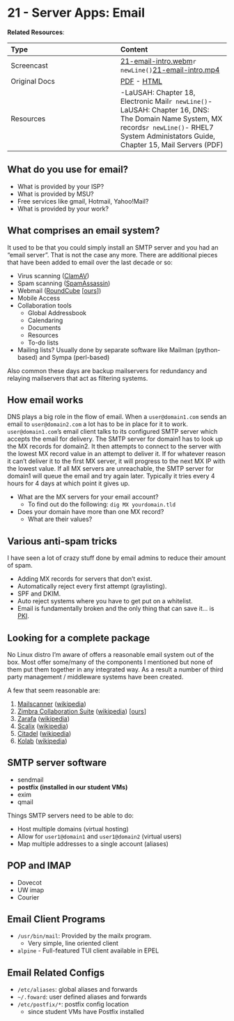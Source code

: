 # 21 - Server Apps: Email {#unit-21}

__Related Resources__:

| Type | Content |
| :-- | :-- |
| Screencast | [21-email-intro.webm](https://www.cs.montana.edu/users/sdowdle/csci351/videos/21-email-intro.webm)`r newLine()`[21-email-intro.mp4](https://www.cs.montana.edu/users/sdowdle/csci351/videos/21-email-intro.mp4) |
| Original Docs | [PDF](21/Tuesday - 16MAR - Server apps_ Email - Systems Administration.pdf) - [HTML](21/email.html) |
| Resources | -LaUSAH: Chapter 18, Electronic Mail`r newLine()`- LaUSAH: Chapter 16, DNS: The Domain Name System, MX records`r newLine()`- RHEL7 System Administators Guide, Chapter 15, Mail Servers (PDF) |

## What do you use for email?

- What is provided by your ISP?
- What is provided by MSU?
- Free services like gmail, Hotmail, Yahoo!Mail?
- What is provided by your work?

## What comprises an email system?

It used to be that you could simply install an SMTP server and you had an "email server". That is not the case any more. There are additional pieces that have been added to email over the last decade or so:

- Virus scanning ([ClamAV](http://www.clamav.net/))
- Spam scanning ([SpamAssassin](http://spamassassin.apache.org/))
- Webmail ([RoundCube](http://roundcube.net/) [[ours](https://www.cs.montana.edu/roundcubemail)])
- Mobile Access
- Collaboration tools
  - Global Addressbook
  - Calendaring
  - Documents
  - Resources
  - To-do lists
- Mailing lists? Usually done by separate software like Mailman (python-based) and Sympa (perl-based)

Also common these days are backup mailservers for redundancy and relaying mailservers that act as filtering systems.

## How email works

DNS plays a big role in the flow of email. When a `user@domain1.com` sends an email to `user@domain2.com` a lot has to be in place for it to work. `user@domain1.com`'s email client talks to its configured SMTP server which accepts the email for delivery. The SMTP server for domain1 has to look up the MX records for domain2. It then attempts to connect to the server with the lowest MX record value in an attempt to deliver it. If for whatever reason it can't deliver it to the first MX server, it will progress to the next MX IP with the lowest value. If all MX servers are unreachable, the SMTP server for domain1 will queue the email and try again later. Typically it tries every 4 hours for 4 days at which point it gives up.
 
- What are the MX servers for your email account?
  - To find out do the following: `dig MX yourdomain.tld`
- Does your domain have more than one MX record?
  - What are their values?

## Various anti-spam tricks

I have seen a lot of crazy stuff done by email admins to reduce their amount of spam.

- Adding MX records for servers that don't exist.
- Automatically reject every first attempt (graylisting).
- SPF and DKIM.
- Auto reject systems where you have to get put on a whitelist.
- Email is fundamentally broken and the only thing that can save it... is [PKI](http://en.wikipedia.org/wiki/Public_key_infrastructure).

## Looking for a complete package

No Linux distro I'm aware of offers a reasonable email system out of the box. Most offer some/many of the components I mentioned but none of them put them together in any integrated way. As a result a number of third party management / middleware systems have been created.

A few that seem reasonable are:

1. [Mailscanner](http://www.mailscanner.info/) ([wikipedia](http://en.wikipedia.org/wiki/Mailscanner))
2. [Zimbra Collaboration Suite](http://www.zimbra.com/) ([wikipedia](http://en.wikipedia.org/wiki/Zimbra)) [[ours](https://mail.cs.montana.edu/)]
3. [Zarafa](http://www.zarafa.com/) ([wikipedia](http://en.wikipedia.org/wiki/Zarafa_%28software%29))
4. [Scalix](http://www.scalix.com/) ([wikipedia](http://en.wikipedia.org/wiki/Scalix))
5. [Citadel](http://www.citadel.org/) ([wikipedia](http://en.wikipedia.org/wiki/Citadel/UX))
6. [Kolab](http://www.kolab.org/) ([wikipedia](https://en.wikipedia.org/wiki/Kolab))

## SMTP server software

- sendmail
- __postfix (installed in our student VMs)__
- exim
- qmail

Things SMTP servers need to be able to do:

- Host multiple domains (virtual hosting)
- Allow for `user1@domain1` and `user1@domain2` (virtual users)
- Map multiple addresses to a single account (aliases)

## POP and IMAP

- Dovecot
- UW imap
- Courier

## Email Client Programs

- `/usr/bin/mail`: Provided by the mailx  program.
  - Very simple, line oriented client
- `alpine` - Full-featured TUI client available in EPEL

## Email Related Configs

- `/etc/aliases`: global aliases and forwards
- `~/.foward`: user defined aliases and forwards
- `/etc/postfix/*`: postfix config location
  - since student VMs have Postfix installed

